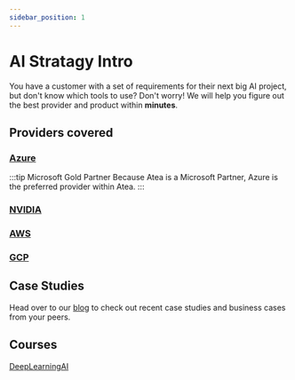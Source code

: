 ```yaml
---
sidebar_position: 1
---
```


# AI Stratagy Intro

You have a customer with a set of requirements for their next big AI project, but don't know which tools to use? Don't worry! We will help you figure out the best provider and product within **minutes**.

## Providers covered

### [Azure](azure/intro.md)

:::tip Microsoft Gold Partner
Because Atea is a Microsoft Partner, Azure is the preferred provider within Atea.
:::

### [NVIDIA](nvidia/intro.md)

### [AWS](aws/intro.mdx)

### [GCP](gcp/intro.md)

## Case Studies

Head over to our [blog](/blog/) to check out recent case studies and business cases from your peers.

## Courses

[DeepLearningAI](deep-learning-ai.mdx)
